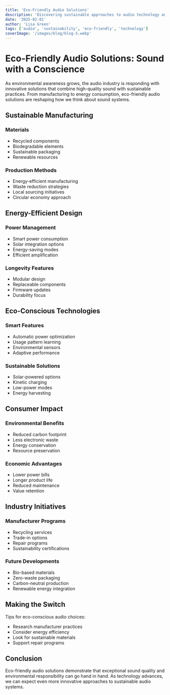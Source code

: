 ```yaml
---
title: 'Eco-Friendly Audio Solutions'
description: 'Discovering sustainable approaches to audio technology and environmentally conscious sound systems.'
date: '2025-02-01'
author: 'Lisa Green'
tags: ['audio', 'sustainability', 'eco-friendly', 'technology']
coverImage: '/images/blog/blog-5.webp'
---
```


# Eco-Friendly Audio Solutions: Sound with a Conscience

As environmental awareness grows, the audio industry is responding with innovative solutions that combine high-quality sound with sustainable practices. From manufacturing to energy consumption, eco-friendly audio solutions are reshaping how we think about sound systems.

## Sustainable Manufacturing

### Materials

- Recycled components
- Biodegradable elements
- Sustainable packaging
- Renewable resources

### Production Methods

- Energy-efficient manufacturing
- Waste reduction strategies
- Local sourcing initiatives
- Circular economy approach

## Energy-Efficient Design

### Power Management

- Smart power consumption
- Solar integration options
- Energy-saving modes
- Efficient amplification

### Longevity Features

- Modular design
- Replaceable components
- Firmware updates
- Durability focus

## Eco-Conscious Technologies

### Smart Features

- Automatic power optimization
- Usage pattern learning
- Environmental sensors
- Adaptive performance

### Sustainable Solutions

- Solar-powered options
- Kinetic charging
- Low-power modes
- Energy harvesting

## Consumer Impact

### Environmental Benefits

- Reduced carbon footprint
- Less electronic waste
- Energy conservation
- Resource preservation

### Economic Advantages

- Lower power bills
- Longer product life
- Reduced maintenance
- Value retention

## Industry Initiatives

### Manufacturer Programs

- Recycling services
- Trade-in options
- Repair programs
- Sustainability certifications

### Future Developments

- Bio-based materials
- Zero-waste packaging
- Carbon-neutral production
- Renewable energy integration

## Making the Switch

Tips for eco-conscious audio choices:

- Research manufacturer practices
- Consider energy efficiency
- Look for sustainable materials
- Support repair programs

## Conclusion

Eco-friendly audio solutions demonstrate that exceptional sound quality and environmental responsibility can go hand in hand. As technology advances, we can expect even more innovative approaches to sustainable audio systems.

